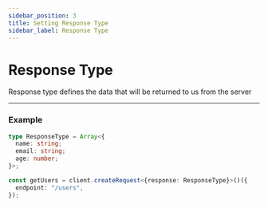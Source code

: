 ```yaml
---
sidebar_position: 3
title: Setting Response Type
sidebar_label: Response Type
---
```


# Response Type

Response type defines the data that will be returned to us from the server

---

### Example

```ts
type ResponseType = Array<{
  name: string;
  email: string;
  age: number;
}>;

const getUsers = client.createRequest<{response: ResponseType}>()({
  endpoint: "/users",
});
```
